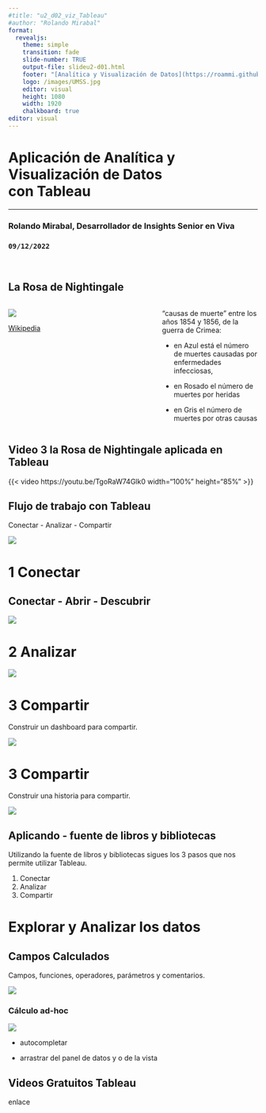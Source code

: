 ```yaml
---
#title: "u2_d02_viz_Tableau"
#author: "Rolando Mirabal"
format: 
  revealjs:
    theme: simple
    transition: fade
    slide-number: TRUE
    output-file: slideu2-d01.html
    footer: "[Analítica y Visualización de Datos](https://roammi.github.io/data_analytics_and_viz_module/)"
    logo: /images/UMSS.jpg
    editor: visual
    height: 1080
    width: 1920
    chalkboard: true
editor: visual
---
```


<h1>Aplicación de Analítica y <br>Visualización de Datos <br> con Tableau </h1>

<hr>

<h3>Rolando Mirabal, Desarrollador de Insights Senior en Viva</h3>

<h3>`09/12/2022`</h3>

<br>

## La Rosa de Nightingale

::: columns
::: {.column width="60%"}
![](images/Nightingale-mortality.jpg)

[Wikipedia](https://en.wikipedia.org/wiki/Florence_Nightingale#/media/File:Nightingale-mortality.jpg){preview-link="true"}
:::

::: {.column width="40%"}
"causas de muerte" entre los años 1854 y 1856, de la guerra de Crimea:

-   en Azul está el número de muertes causadas por enfermedades infecciosas,

-   en Rosado el número de muertes por heridas

-   en Gris el número de muertes por otras causas
:::
:::

## Video 3 la Rosa de Nightingale aplicada en Tableau

{{< video https://youtu.be/TgoRaW74Glk0 width="100%" height="85%" >}}

## Flujo de trabajo con Tableau

Conectar - Analizar - Compartir

![](images/paste-2D2461C5.png)

# 1 Conectar

## **Conectar - Abrir - Descubrir**

![](images/1_connect.png){fig-align="center"}

# 2 Analizar

![](images/paste-05AC66A8.png)

# 3 Compartir

Construir un dashboard para compartir.

![](images/paste-E4784043.png)

# 3 Compartir

Construir una historia para compartir.

![](images/paste-EC8C8EBF.png)

## Aplicando - fuente de libros y bibliotecas

Utilizando la fuente de libros y bibliotecas sigues los 3 pasos que nos permite utilizar Tableau.

1.  Conectar
2.  Analizar
3.  Compartir

# Explorar y Analizar los datos

## Campos Calculados

Campos, funciones, operadores, parámetros y comentarios.

![](images/paste-7B334EEB.png)

### Cálculo ad-hoc

![](images/paste-E981A852.png)

-   autocompletar

-   arrastrar del panel de datos y o de la vista

## Videos Gratuitos Tableau

enlace
